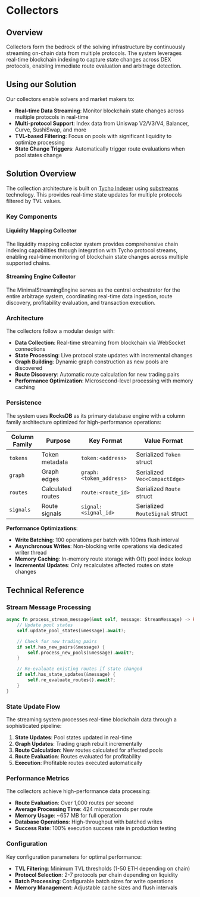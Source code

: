 # Collectors

## Overview

Collectors form the bedrock of the solving infrastructure by continuously streaming on-chain data from multiple protocols. The system leverages real-time blockchain indexing to capture state changes across DEX protocols, enabling immediate route evaluation and arbitrage detection.

## Using our Solution

Our collectors enable solvers and market makers to:

- **Real-time Data Streaming**: Monitor blockchain state changes across multiple protocols in real-time
- **Multi-protocol Support**: Index data from Uniswap V2/V3/V4, Balancer, Curve, SushiSwap, and more
- **TVL-based Filtering**: Focus on pools with significant liquidity to optimize processing
- **State Change Triggers**: Automatically trigger route evaluations when pool states change

## Solution Overview

The collection architecture is built on [Tycho Indexer](https://docs.propellerheads.xyz/tycho/for-solvers/indexer) using [substreams](https://docs.substreams.dev/) technology. This provides real-time state updates for multiple protocols filtered by TVL values.

### Key Components

#### Liquidity Mapping Collector
The liquidity mapping collector system provides comprehensive chain indexing capabilities through integration with Tycho protocol streams, enabling real-time monitoring of blockchain state changes across multiple supported chains.

#### Streaming Engine Collector
The MinimalStreamingEngine serves as the central orchestrator for the entire arbitrage system, coordinating real-time data ingestion, route discovery, profitability evaluation, and transaction execution.

### Architecture

The collectors follow a modular design with:

- **Data Collection**: Real-time streaming from blockchain via WebSocket connections
- **State Processing**: Live protocol state updates with incremental changes
- **Graph Building**: Dynamic graph construction as new pools are discovered
- **Route Discovery**: Automatic route calculation for new trading pairs
- **Performance Optimization**: Microsecond-level processing with memory caching

### Persistence

The system uses **RocksDB** as its primary database engine with a column family architecture optimized for high-performance operations:

| Column Family | Purpose           | Key Format              | Value Format                    |
| ------------- | ----------------- | ----------------------- | ------------------------------- |
| `tokens`      | Token metadata    | `token:<address>`       | Serialized `Token` struct       |
| `graph`       | Graph edges       | `graph:<token_address>` | Serialized `Vec<CompactEdge>`   |
| `routes`      | Calculated routes | `route:<route_id>`      | Serialized `Route` struct       |
| `signals`     | Route signals     | `signal:<signal_id>`    | Serialized `RouteSignal` struct |

**Performance Optimizations**:

- **Write Batching**: 100 operations per batch with 100ms flush interval
- **Asynchronous Writes**: Non-blocking write operations via dedicated writer thread
- **Memory Caching**: In-memory route storage with O(1) pool index lookup
- **Incremental Updates**: Only recalculates affected routes on state changes

## Technical Reference

### Stream Message Processing

```rust
async fn process_stream_message(&mut self, message: StreamMessage) -> Result<()> {
    // Update pool states
    self.update_pool_states(&message).await?;

    // Check for new trading pairs
    if self.has_new_pairs(&message) {
        self.process_new_pools(&message).await?;
    }

    // Re-evaluate existing routes if state changed
    if self.has_state_updates(&message) {
        self.re_evaluate_routes().await?;
    }
}
```

### State Update Flow

The streaming system processes real-time blockchain data through a sophisticated pipeline:

1. **State Updates**: Pool states updated in real-time
2. **Graph Updates**: Trading graph rebuilt incrementally
3. **Route Calculation**: New routes calculated for affected pools
4. **Route Evaluation**: Routes evaluated for profitability
5. **Execution**: Profitable routes executed automatically

### Performance Metrics

The collectors achieve high-performance data processing:

- **Route Evaluation**: Over 1,000 routes per second
- **Average Processing Time**: 424 microseconds per route
- **Memory Usage**: ~657 MB for full operation
- **Database Operations**: High-throughput with batched writes
- **Success Rate**: 100% execution success rate in production testing

### Configuration

Key configuration parameters for optimal performance:

- **TVL Filtering**: Minimum TVL thresholds (1-50 ETH depending on chain)
- **Protocol Selection**: 2-7 protocols per chain depending on liquidity
- **Batch Processing**: Configurable batch sizes for write operations
- **Memory Management**: Adjustable cache sizes and flush intervals